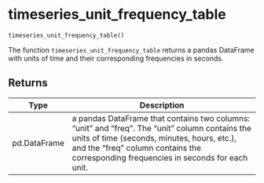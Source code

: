 # timeseries_unit_frequency_table { #pytimetk.timeseries_unit_frequency_table }

`timeseries_unit_frequency_table()`

The function `timeseries_unit_frequency_table` returns a pandas DataFrame with units of time and
their corresponding frequencies in seconds.

## Returns

| Type         | Description                                                                                                                                                                                                                           |
|--------------|---------------------------------------------------------------------------------------------------------------------------------------------------------------------------------------------------------------------------------------|
| pd.DataFrame | a pandas DataFrame that contains two columns: "unit" and "freq". The "unit" column contains the units of time (seconds, minutes, hours, etc.), and the "freq" column contains the corresponding frequencies in seconds for each unit. |